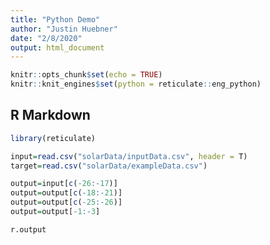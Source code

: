 ```yaml
---
title: "Python Demo"
author: "Justin Huebner"
date: "2/8/2020"
output: html_document
---
```


```r
knitr::opts_chunk$set(echo = TRUE)
knitr::knit_engines$set(python = reticulate::eng_python)
```

## R Markdown

```r
library(reticulate)

input=read.csv("solarData/inputData.csv", header = T)
target=read.csv("solarData/exampleData.csv")

output=input[c(-26:-17)]
output=output[c(-18:-21)]
output=output[c(-25:-26)]
output=output[-1:-3]
```

```python
r.output
```